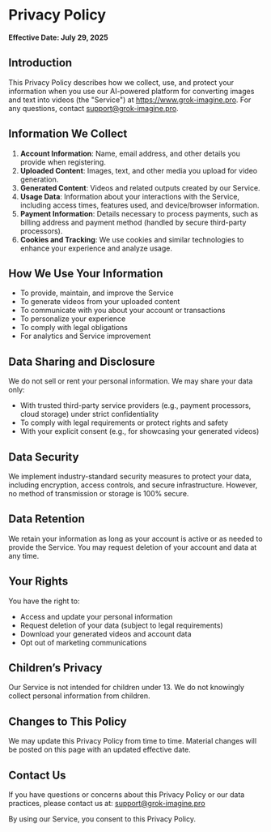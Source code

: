 
# Privacy Policy

**Effective Date: July 29, 2025**

## Introduction

This Privacy Policy describes how we collect, use, and protect your information when you use our AI-powered platform for converting images and text into videos (the "Service") at https://www.grok-imagine.pro. For any questions, contact support@grok-imagine.pro.

## Information We Collect

1. **Account Information**: Name, email address, and other details you provide when registering.
2. **Uploaded Content**: Images, text, and other media you upload for video generation.
3. **Generated Content**: Videos and related outputs created by our Service.
4. **Usage Data**: Information about your interactions with the Service, including access times, features used, and device/browser information.
5. **Payment Information**: Details necessary to process payments, such as billing address and payment method (handled by secure third-party processors).
6. **Cookies and Tracking**: We use cookies and similar technologies to enhance your experience and analyze usage.

## How We Use Your Information

- To provide, maintain, and improve the Service
- To generate videos from your uploaded content
- To communicate with you about your account or transactions
- To personalize your experience
- To comply with legal obligations
- For analytics and Service improvement

## Data Sharing and Disclosure

We do not sell or rent your personal information. We may share your data only:
- With trusted third-party service providers (e.g., payment processors, cloud storage) under strict confidentiality
- To comply with legal requirements or protect rights and safety
- With your explicit consent (e.g., for showcasing your generated videos)

## Data Security

We implement industry-standard security measures to protect your data, including encryption, access controls, and secure infrastructure. However, no method of transmission or storage is 100% secure.

## Data Retention

We retain your information as long as your account is active or as needed to provide the Service. You may request deletion of your account and data at any time.

## Your Rights

You have the right to:
- Access and update your personal information
- Request deletion of your data (subject to legal requirements)
- Download your generated videos and account data
- Opt out of marketing communications

## Children’s Privacy

Our Service is not intended for children under 13. We do not knowingly collect personal information from children.

## Changes to This Policy

We may update this Privacy Policy from time to time. Material changes will be posted on this page with an updated effective date.

## Contact Us

If you have questions or concerns about this Privacy Policy or our data practices, please contact us at: [support@grok-imagine.pro](mailto:support@grok-imagine.pro)

By using our Service, you consent to this Privacy Policy.
